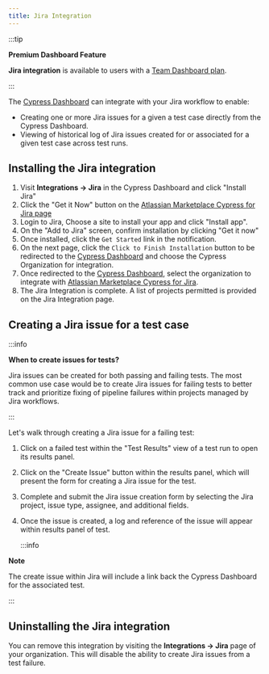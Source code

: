 ```yaml
---
title: Jira Integration
---
```


:::tip

<strong class="alert-header"><Icon name="star"></Icon> Premium Dashboard
Feature</strong>

**Jira integration** is available to users with a
[Team Dashboard plan](https://cypress.io/pricing).

:::

The [Cypress Dashboard](https://on.cypress.io/dashboard) can integrate with your
Jira workflow to enable:

- Creating one or more Jira issues for a given a test case directly from the
  Cypress Dashboard.
- Viewing of historical log of Jira issues created for or associated for a given
  test case across test runs.

## Installing the Jira integration

1. Visit **Integrations → Jira** in the Cypress Dashboard and click "Install
   Jira"
   <DocsImage src="/img/dashboard/jira-integration/dashboard-jira-integration-install.png" alt="Cypress Dashboard Integrations" ></DocsImage>
2. Click the "Get it Now" button on the
   [Atlassian Marketplace Cypress for Jira page](https://marketplace.atlassian.com/apps/1224341/cypress-for-jira?hosting=cloud&tab=overview)
   <DocsImage src="/img/dashboard/jira-integration/dashboard-jira-atlassian-get-it-now.png" alt="Atlassian Marketplace Cypress for Jira" ></DocsImage>
3. Login to Jira, Choose a site to install your app and click "Install app".
   <DocsImage src="/img/dashboard/jira-integration/dashboard-jira-atlassian-choose-site.png" alt="Atlassian Marketplace Cypress for Jira Choose Site" ></DocsImage>
4. On the "Add to Jira" screen, confirm installation by clicking "Get it now"
   <DocsImage src="/img/dashboard/jira-integration/dashboard-jira-atlassian-confirm-install.png" alt="Atlassian Marketplace Cypress for Jira Installation Confirmation" ></DocsImage>
5. Once installed, click the `Get Started` link in the notification.
   <DocsImage src="/img/dashboard/jira-integration/dashboard-jira-atlassian-success.png" alt="Atlassian Marketplace Cypress for Jira Installation Success" ></DocsImage>
6. On the next page, click the `Click to Finish Installation` button to be
   redirected to the [Cypress Dashboard](https://www.cypress.io/dashboard/) and
   choose the Cypress Organization for integration.
   <DocsImage src="/img/dashboard/jira-integration/dashboard-jira-atlassian-finish-install-step.png" alt="Atlassian Marketplace Cypress for Jira Installation Finish Installation" ></DocsImage>
7. Once redirected to the
   [Cypress Dashboard](https://www.cypress.io/dashboard/), select the
   organization to integrate with
   [Atlassian Marketplace Cypress for Jira](https://marketplace.atlassian.com/apps/1224341/cypress-for-jira?hosting=cloud&tab=overview).
   <DocsImage src="/img/dashboard/jira-integration/dashboard-jira-integration-choose-cypress-org.png" alt="Cypress Dashboard Select Organization for Jira Integration" ></DocsImage>
8. The Jira Integration is complete. A list of projects permitted is provided on
   the Jira Integration page.
   <DocsImage src="/img/dashboard/jira-integration/dashboard-jira-integration-completed.png" alt="Cypress Dashboard Jira Integration" ></DocsImage>

## Creating a Jira issue for a test case

:::info

<strong class="alert-header">When to create issues for tests?</strong>

Jira issues can be created for both passing and failing tests. The most common
use case would be to create Jira issues for failing tests to better track and
prioritize fixing of pipeline failures within projects managed by Jira
workflows.

:::

Let's walk through creating a Jira issue for a failing test:

1. Click on a failed test within the "Test Results" view of a test run to open
   its results panel.

2. Click on the "Create Issue" button within the results panel, which will
   present the form for creating a Jira issue for the test.
   <DocsImage src="/img/dashboard/jira-integration/dashboard-jira-integration-create-issue.png" alt="Create Jira Issue Button" ></DocsImage>

3. Complete and submit the Jira issue creation form by selecting the Jira
   project, issue type, assignee, and additional fields.
   <DocsImage src="/img/dashboard/jira-integration/dashboard-jira-integration-modal.png" alt="Create Jira Issue Modal" ></DocsImage>

4. Once the issue is created, a log and reference of the issue will appear
   within results panel of test.
   <DocsImage src="/img/dashboard/jira-integration/dashboard-jira-integration-inline-issue.png" alt="Jira Issue in Cypress Failure Context" ></DocsImage>

   :::info

<strong class="alert-header">Note</strong>

The create issue within Jira will include a link back the Cypress Dashboard for
the associated test.
<DocsImage src="/img/dashboard/jira-integration/dashboard-jira-integration-jira-issue.png" alt="Jira Issue of Cypress Failure" ></DocsImage>

:::

## Uninstalling the Jira integration

You can remove this integration by visiting the **Integrations → Jira** page of
your organization. This will disable the ability to create Jira issues from a
test failure.
